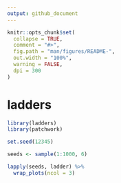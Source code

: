 ```yaml
---
output: github_document
---
```


<!-- README.md is generated from README.Rmd. Please edit that file -->

```r
knitr::opts_chunk$set(
  collapse = TRUE,
  comment = "#>",
  fig.path = "man/figures/README-",
  out.width = "100%",
  warning = FALSE,
  dpi = 300
)
```

# ladders

```r
library(ladders)
library(patchwork)

set.seed(12345)

seeds <- sample(1:1000, 6)

lapply(seeds, ladder) %>%
  wrap_plots(ncol = 3)
```

